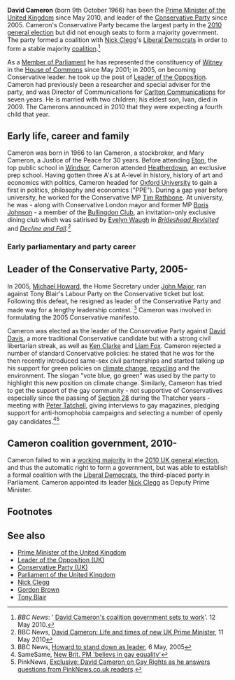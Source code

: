 {{subpages}}
{{Image|David-cameron-2010.jpg|right|350px|David Cameron has been [[Conservative Party (UK)|Conservative Party]] leader since 2005 and [[Prime Minister of the United Kingdom]] since May 2010.}} 
'''David Cameron''' (born 9th October 1966) has been the [[Prime Minister of the United Kingdom]] since May 2010, and leader of the [[Conservative Party (UK)|Conservative Party]] since 2005. Cameron's Conservative Party became the largest party in the [[2010 United Kingdom general election|2010 general election]] but did not enough seats to form a majority government. The party formed a coalition with [[Nick Clegg]]'s [[Liberal Democrats (UK)|Liberal Democrats]] in order to form a stable majority [[coalition government|coalition]].<ref>''BBC News'': ' [http://news.bbc.co.uk/1/hi/uk_politics/election_2010/8676607.stm David Cameron's coalition government sets to work]'. 12 May 2010.</ref>

As a [[Member of Parliament (UK)|Member of Parliament]] he has represented the constituency of [[Witney]] in the [[House of Commons]] since May 2001; in 2005, on becoming Conservative leader. he took up the post of [[Leader of the Opposition (UK)|Leader of the Opposition]]. Cameron had previously been a researcher and special adviser for the party, and was Director of Communications for [[Carlton Communications]] for seven years. He is married with two children; his eldest son, Ivan, died in 2009. The Camerons announced in 2010 that they were expecting a fourth child that year.

==Early life, career and family==

Cameron was born in 1966 to Ian Cameron, a stockbroker, and Mary Cameron, a Justice of the Peace for 30 years. Before attending [[Eton]], the top public school in [[Windsor]], Cameron attended [[Heatherdown]], an exclusive prep school. Having gotten three A's at A-level in history, history of art and economics with politics, Cameron headed for [[Oxford University]] to gain a first in politics, philosophy and economics ("PPE"). During a gap year before university, he worked for the Conservative MP [[Tim Rathbone]]. At university, he was - along with Conservative London mayor and former MP [[Boris Johnson]] - a member of the [[Bullingdon Club]], an invitation-only exclusive dining club which was satirised by [[Evelyn Waugh]] in ''[[Brideshead Revisited]]'' and ''[[Decline and Fall]]''.<ref name="bbc_profile">BBC News, [http://news.bbc.co.uk/1/hi/uk_politics/election_2010/8661964.stm David Cameron: Life and times of new UK Prime Minister], 11 May 2010</ref>

===Early parliamentary and party career===

==Leader of the Conservative Party, 2005-==
In 2005, [[Michael Howard]], the Home Secretary under [[John Major]], ran against Tony Blair's Labour Party on the Conservative ticket but lost. Following this defeat, he resigned as leader of the Conservative Party and made way for a lengthy leadership contest. <ref>BBC News, [http://news.bbc.co.uk/1/hi/uk_politics/vote_2005/frontpage/4521941.stm Howard to stand down as leader], 6 May, 2005</ref> Cameron was involved in formulating the 2005 Conservative manifesto.

Cameron was elected as the leader of the Conservative Party against [[David Davis]], a more traditional Conservative candidate but with a strong civil libertarian streak, as well as [[Ken Clarke]] and [[Liam Fox]]. Cameron rejected a number of standard Conservative policies: he stated that he was for the then recently introduced same-sex civil partnerships and started talking up his support for green policies on [[climate change]], [[recycling]] and the environment. The slogan "vote blue, go green" was used by the party to highlight this new position on climate change. Similarly, Cameron has tried to get the support of the gay community - not supportive of Conservatives especially since the passing of [[Section 28]] during the Thatcher years - meeting with [[Peter Tatchell]], giving interviews to gay magazines, pledging support for anti-homophobia campaigns and selecting a number of openly gay candidates.<ref>SameSame, [http://www.samesame.com.au/news/international/5375/New-Brit-PM-believes-in-gay-equality.htm New Brit. PM 'believs in gay equality']</ref><ref>PinkNews, [http://www.pinknews.co.uk/2010/04/10/david-cameron-on-gay-rights-as-he-answers-questions-from-pinknews.co.uk-readers/ Exclusive: David Cameron on Gay Rights as he answers questions from PinkNews.co.uk readers].</ref>

==Cameron coalition government, 2010-==
{{Image|Cameron-clegg-2010.jpg|right|300px|David Cameron pictured with Deputy Prime Minister [[Nick Clegg]] shortly after taking office in May 2010.}} 
Cameron failed to win a [[working majority]] in the [[2010 United Kingdom general election|2010 UK general election]], and thus the automatic right to form a government, but was able to establish a formal coalition with the [[Liberal Democrats (UK)|Liberal Democrats]], the third-placed party in Parliament. Cameron appointed its leader [[Nick Clegg]] as Deputy Prime Minister.

==Footnotes==
{{reflist|2}}

==See also==
*[[Prime Minister of the United Kingdom]]
*[[Leader of the Opposition (UK)]]
*[[Conservative Party (UK)]]
*[[Parliament of the United Kingdom]]
*[[Nick Clegg]]
*[[Gordon Brown]]
*[[Tony Blair]]